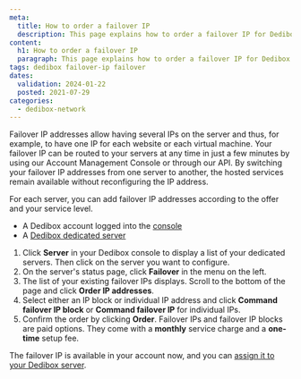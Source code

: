 ```yaml
---
meta:
  title: How to order a failover IP
  description: This page explains how to order a failover IP for Dedibox servers.
content:
  h1: How to order a failover IP
  paragraph: This page explains how to order a failover IP for Dedibox servers.
tags: dedibox failover-ip failover
dates:
  validation: 2024-01-22
  posted: 2021-07-29
categories:
  - dedibox-network
---
```


Failover IP addresses allow having several IPs on the server and thus, for example, to have one IP for each website or each virtual machine.
Your failover IP can be routed to your servers at any time in just a few minutes by using our Account Management Console or through our API. By switching your failover IP addresses from one server to another, the hosted services remain available without reconfiguring the IP address.

For each server, you can add failover IP addresses according to the offer and your service level.

<Macro id="requirements" />

- A Dedibox account logged into the [console](https://console.online.net)
- A [Dedibox dedicated server](https://www.scaleway.com/en/dedibox)

<Macro id="failover-ip" />

1. Click **Server** in your Dedibox console to display a list of your dedicated servers. Then click on the server you want to configure.
2. On the server's status page, click **Failover** in the menu on the left. 
3. The list of your existing failover IPs displays. Scroll to the bottom of the page and click **Order IP addresses**.
4. Select either an IP block or individual IP address and click **Command failover IP block** or **Command failover IP** for individual IPs.
5. Confirm the order by clicking **Order**.
    <Message type="note">
      Failover IPs and failover IP blocks are paid options. They come with a **monthly** service charge and a **one-time** setup fee.
    </Message>

The failover IP is available in your account now, and you can [assign it to your Dedibox server](/dedibox-network/ip-failover/how-to/assign-failover-ip/).


